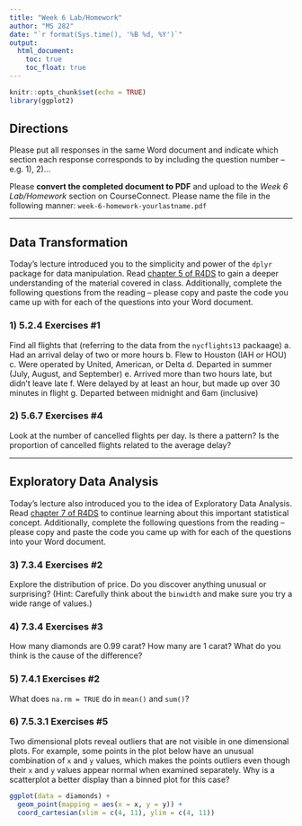 ```yaml
---
title: "Week 6 Lab/Homework"
author: "MS 282"
date: "`r format(Sys.time(), '%B %d, %Y')`"
output: 
  html_document:
    toc: true
    toc_float: true
---
```


```r
knitr::opts_chunk$set(echo = TRUE)
library(ggplot2)
```

## Directions

Please put all responses in the same Word document and indicate which section each response corresponds to by including the question number -- e.g. 1), 2)...

Please **convert the completed document to PDF** and upload to the *Week 6 Lab/Homework* section on CourseConnect. Please name the file in the following manner: `week-6-homework-yourlastname.pdf`

************************

## Data Transformation

Today's lecture introduced you to the simplicity and power of the `dplyr` package for data manipulation. Read [chapter 5 of R4DS](http://r4ds.had.co.nz/transform.html) to gain a deeper understanding of the material covered in class. Additionally, complete the following questions from the reading -- please copy and paste the code you came up with for each of the questions into your Word document.

### 1) 5.2.4 Exercises \#1

Find all flights that (referring to the data from the `nycflights13` packaage)
    a. Had an arrival delay of two or more hours
    b. Flew to Houston (IAH or HOU)
    c. Were operated by United, American, or Delta
    d. Departed in summer (July, August, and September)
    e. Arrived more than two hours late, but didn’t leave late
    f. Were delayed by at least an hour, but made up over 30 minutes in flight
    g. Departed between midnight and 6am (inclusive)

### 2) 5.6.7 Exercises \#4

Look at the number of cancelled flights per day. Is there a pattern? Is the proportion of cancelled flights related to the average delay?


************************

## Exploratory Data Analysis

Today's lecture also introduced you to the idea of Exploratory Data Analysis. Read [chapter 7 of R4DS](http://r4ds.had.co.nz/exploratory-data-analysis.html) to continue learning about this important statistical concept. Additionally, complete the following questions from the reading -- please copy and paste the code you came up with for each of the questions into your Word document.

### 3) 7.3.4 Exercises \#2

Explore the distribution of price. Do you discover anything unusual or surprising? (Hint: Carefully think about the `binwidth` and make sure you try a wide range of values.)

### 4) 7.3.4 Exercises \#3

How many diamonds are 0.99 carat? How many are 1 carat? What do you think is the cause of the difference?

### 5) 7.4.1 Exercises \#2

What does `na.rm = TRUE` do in `mean()` and `sum()`?

### 6) 7.5.3.1 Exercises \#5

Two dimensional plots reveal outliers that are not visible in one dimensional plots. For example, some points in the plot below have an unusual combination of `x` and `y` values, which makes the points outliers even though their `x` and `y` values appear normal when examined separately. Why is a scatterplot a better display than a binned plot for this case?


```r
ggplot(data = diamonds) +
  geom_point(mapping = aes(x = x, y = y)) +
  coord_cartesian(xlim = c(4, 11), ylim = c(4, 11))
```












